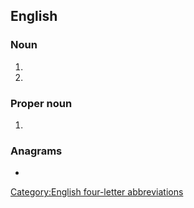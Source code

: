 ==English==

===Noun===
{{en-noun|-}}

#{{initialism of|en|{{w|Self-Aid Buddy Care}}}}
#{{initialism of|en|w:Stand and Be Counted|}}

===Proper noun===
{{en-proper noun|-}}
#{{lb|en|South Africa}} {{initialism of|en|w:South African Broadcasting Company|}}

===Anagrams===
* {{anagrams|en|a=abcs|ABC's|ABCS|ABCs|B. A. Sc.|B.A.Sc.|BACS|BACs|BASc|CABs|CASB|CBSA|Cabs|SCBA|bacs|cabs|scab}}

[[Category:English four-letter abbreviations]]